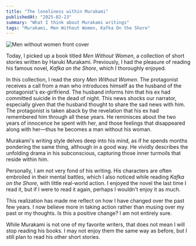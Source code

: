 ```yaml
---
title: "The loneliness within Murakami"
publishedAt: "2025-02-23"
summary: "What I think about Murakami writings"
tags: "Murakami, Men Without Women, Kafka On the Shore"
---
```


<Image
  src="/photos/men-without--women.jpg"
  alt="Men without women front cover"
  width={640}
  height={500}
/>

Today, I picked up a book titled _Men Without Women_, a collection of short stories written by Haruki Murakami. Previously, I had the pleasure of reading his famous novel, _Kafka on the Shore_, which I thoroughly enjoyed.

In this collection, I read the story _Men Without Women_. The protagonist receives a call from a man who introduces himself as the husband of the protagonist's ex-girlfriend. The husband informs him that his ex had committed suicide in the dead of night. This news shocks our narrator, especially given that the husband thought to share the sad news with him. The protagonist is taken aback by the revelation that his ex had remembered him through all these years. He reminisces about the two years of innocence he spent with her, and those feelings that disappeared along with her—thus he becomes a man without his woman.

Murakami's writing style delves deep into his mind, as if he spends months pondering the same thing, although in a good way. He vividly describes the unfolding drama in his subconscious, capturing those inner turmoils that reside within him.

Personally, I am not very fond of his writing. His characters are often embroiled in their mental battles, which I also noticed while reading _Kafka on the Shore_, with little real-world action. I enjoyed the novel the last time I read it, but if I were to read it again, perhaps I wouldn't enjoy it as much.

This realization has made me reflect on how I have changed over the past few years. I now believe more in taking action rather than musing over my past or my thoughts. Is this a positive change? I am not entirely sure.

While Murakami is not one of my favorite writers, that does not mean I will stop reading his books. I may not enjoy them the same way as before, but I still plan to read his other short stories.
